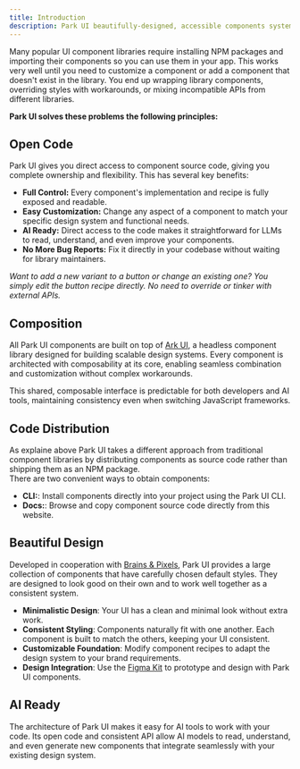 ```yaml
---
title: Introduction
description: Park UI beautifully-designed, accessible components system and code distribution platform. Built with Panda CSS and supporting a wide range of JS frameworks
---
```


Many popular UI component libraries require installing NPM packages and importing their components so you can use them in your app. 
This works very well until you need to customize a component or add a component that doesn't exist in the library. 
You end up wrapping library components, overriding styles with workarounds, or mixing incompatible APIs from different libraries.

**Park UI solves these problems the following principles:**

## Open Code

Park UI gives you direct access to component source code, giving you complete ownership and flexibility. This has several key benefits:

* **Full Control:** Every component's implementation and recipe is fully exposed and readable.
* **Easy Customization:** Change any aspect of a component to match your specific design system and functional needs.
* **AI Ready:** Direct access to the code makes it straightforward for LLMs to read, understand, and even improve your components.
* **No More Bug Reports:** Fix it directly in your codebase without waiting for library maintainers.

*Want to add a new variant to a button or change an existing one? You simply edit the button recipe directly. No need to override or tinker with external APIs.*

## Composition

All Park UI components are built on top of [Ark UI](https://ark-ui.com), a headless component library designed for building scalable design systems. 
Every component is architected with composability at its core, enabling seamless combination and customization without complex workarounds.

This shared, composable interface is predictable for both developers and AI tools, maintaining consistency even when switching JavaScript frameworks.

## Code Distribution

As explaine above Park UI takes a different approach from traditional component libraries by distributing components as source code rather than shipping them as an NPM package. <br />There are two convenient ways to obtain components:

* **CLI:**: Install components directly into your project using the Park UI CLI.
* **Docs:**: Browse and copy component source code directly from this website.


## Beautiful Design

Developed in cooperation with [Brains & Pixels](https://x.com/Brainsandpixels), Park UI provides a large collection of components that have carefully chosen default styles.
They are designed to look good on their own and to work well together as a consistent system.

* **Minimalistic Design**: Your UI has a clean and minimal look without extra work.
* **Consistent Styling**: Components naturally fit with one another. Each component is built to match the others, keeping your UI consistent.
* **Customizable Foundation**: Modify component recipes to adapt the design system to your brand requirements.
* **Design Integration**: Use the [Figma Kit](/docs/overview/figma) to prototype and design with Park UI components.

## AI Ready

The architecture of Park UI makes it easy for AI tools to work with your code. Its open code and consistent API allow AI models to read, understand, and even generate new components that integrate seamlessly with your existing design system.